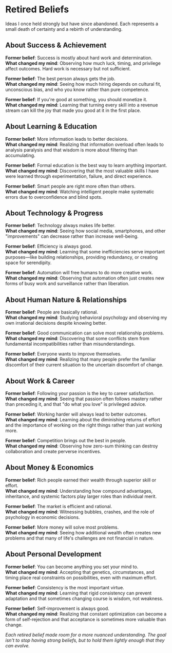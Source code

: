 # Retired Beliefs

Ideas I once held strongly but have since abandoned. Each represents a small death of certainty and a rebirth of understanding.

## About Success & Achievement

**Former belief**: Success is mostly about hard work and determination.  
**What changed my mind**: Observing how much luck, timing, and privilege affect outcomes. Hard work is necessary but not sufficient.

**Former belief**: The best person always gets the job.  
**What changed my mind**: Seeing how much hiring depends on cultural fit, unconscious bias, and who you know rather than pure competence.

**Former belief**: If you're good at something, you should monetize it.  
**What changed my mind**: Learning that turning every skill into a revenue stream can kill the joy that made you good at it in the first place.

## About Learning & Education

**Former belief**: More information leads to better decisions.  
**What changed my mind**: Realizing that information overload often leads to analysis paralysis and that wisdom is more about filtering than accumulating.

**Former belief**: Formal education is the best way to learn anything important.  
**What changed my mind**: Discovering that the most valuable skills I have were learned through experimentation, failure, and direct experience.

**Former belief**: Smart people are right more often than others.  
**What changed my mind**: Watching intelligent people make systematic errors due to overconfidence and blind spots.

## About Technology & Progress

**Former belief**: Technology always makes life better.  
**What changed my mind**: Seeing how social media, smartphones, and other "improvements" can decrease rather than increase well-being.

**Former belief**: Efficiency is always good.  
**What changed my mind**: Learning that some inefficiencies serve important purposes—like building relationships, providing redundancy, or creating space for serendipity.

**Former belief**: Automation will free humans to do more creative work.  
**What changed my mind**: Observing that automation often just creates new forms of busy work and surveillance rather than liberation.

## About Human Nature & Relationships

**Former belief**: People are basically rational.  
**What changed my mind**: Studying behavioral psychology and observing my own irrational decisions despite knowing better.

**Former belief**: Good communication can solve most relationship problems.  
**What changed my mind**: Discovering that some conflicts stem from fundamental incompatibilities rather than misunderstandings.

**Former belief**: Everyone wants to improve themselves.  
**What changed my mind**: Realizing that many people prefer the familiar discomfort of their current situation to the uncertain discomfort of change.

## About Work & Career

**Former belief**: Following your passion is the key to career satisfaction.  
**What changed my mind**: Seeing that passion often follows mastery rather than preceding it, and that "do what you love" is privileged advice.

**Former belief**: Working harder will always lead to better outcomes.  
**What changed my mind**: Learning about the diminishing returns of effort and the importance of working on the right things rather than just working more.

**Former belief**: Competition brings out the best in people.  
**What changed my mind**: Observing how zero-sum thinking can destroy collaboration and create perverse incentives.

## About Money & Economics

**Former belief**: Rich people earned their wealth through superior skill or effort.  
**What changed my mind**: Understanding how compound advantages, inheritance, and systemic factors play larger roles than individual merit.

**Former belief**: The market is efficient and rational.  
**What changed my mind**: Witnessing bubbles, crashes, and the role of psychology in economic decisions.

**Former belief**: More money will solve most problems.  
**What changed my mind**: Seeing how additional wealth often creates new problems and that many of life's challenges are not financial in nature.

## About Personal Development

**Former belief**: You can become anything you set your mind to.  
**What changed my mind**: Accepting that genetics, circumstances, and timing place real constraints on possibilities, even with maximum effort.

**Former belief**: Consistency is the most important virtue.  
**What changed my mind**: Learning that rigid consistency can prevent adaptation and that sometimes changing course is wisdom, not weakness.

**Former belief**: Self-improvement is always good.  
**What changed my mind**: Realizing that constant optimization can become a form of self-rejection and that acceptance is sometimes more valuable than change.

*Each retired belief made room for a more nuanced understanding. The goal isn't to stop having strong beliefs, but to hold them lightly enough that they can evolve.*
